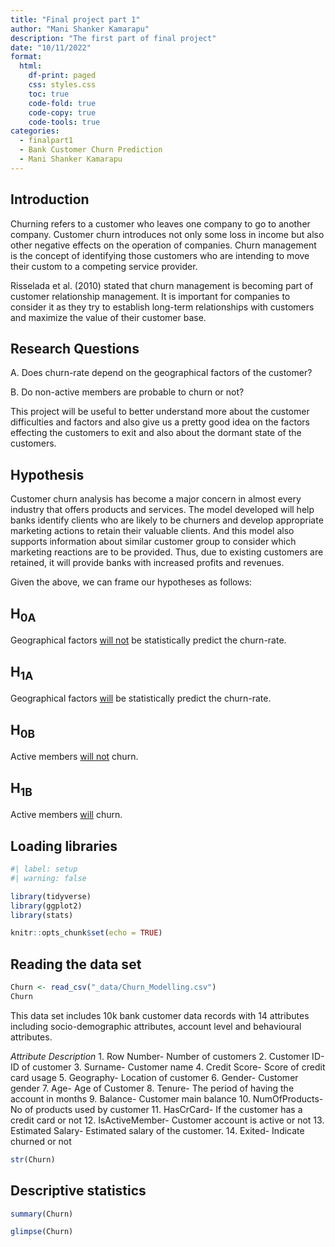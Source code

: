 ```yaml
---
title: "Final project part 1"
author: "Mani Shanker Kamarapu"
description: "The first part of final project"
date: "10/11/2022"
format:
  html:
    df-print: paged
    css: styles.css
    toc: true
    code-fold: true
    code-copy: true
    code-tools: true
categories:
  - finalpart1
  - Bank Customer Churn Prediction
  - Mani Shanker Kamarapu
---
```


## Introduction

Churning refers to a customer who leaves one company to go to another
company. Customer churn introduces not only some loss in income but also
other negative effects on the operation of companies. Churn management
is the concept of identifying those customers who are intending to move
their custom to a competing service provider.

Risselada et al. (2010) stated that churn management is becoming part of
customer relationship management. It is important for companies to
consider it as they try to establish long-term relationships with
customers and maximize the value of their customer base.

::: callout-important
## Research Questions

A. Does churn-rate depend on the geographical factors of the customer?

B. Do non-active members are probable to churn or not?
:::

This project will be useful to better understand more about the customer
difficulties and factors and also give us a pretty good idea on the
factors effecting the customers to exit and also about the dormant state
of the customers.

## Hypothesis

Customer churn analysis has become a major concern in almost every
industry that offers products and services. The model developed will
help banks identify clients who are likely to be churners and develop
appropriate marketing actions to retain their valuable clients. And this
model also supports information about similar customer group to consider
which marketing reactions are to be provided. Thus, due to existing
customers are retained, it will provide banks with increased profits and
revenues.

Given the above, we can frame our hypotheses as follows:

::: callout-tip
## H~0A~

Geographical factors [will not]{.underline} be statistically predict the
churn-rate.
:::

::: callout-tip
## H~1A~

Geographical factors [will]{.underline} be statistically predict the
churn-rate.
:::

::: callout-tip
## H~0B~

Active members [will not]{.underline} churn.
:::

::: callout-tip
## H~1B~

Active members [will]{.underline} churn.
:::

## Loading libraries

```r
#| label: setup
#| warning: false

library(tidyverse)
library(ggplot2)
library(stats)

knitr::opts_chunk$set(echo = TRUE)
```

## Reading the data set

```r
Churn <- read_csv("_data/Churn_Modelling.csv")
Churn
```

This data set includes 10k bank customer data records with 14 attributes
including socio-demographic attributes, account level and behavioural
attributes.

*Attribute Description* 1. Row Number- Number of customers 2. Customer
ID- ID of customer 3. Surname- Customer name 4. Credit Score- Score of
credit card usage 5. Geography- Location of customer 6. Gender- Customer
gender 7. Age- Age of Customer 8. Tenure- The period of having the
account in months 9. Balance- Customer main balance 10. NumOfProducts-
No of products used by customer 11. HasCrCard- If the customer has a
credit card or not 12. IsActiveMember- Customer account is active or not
13. Estimated Salary- Estimated salary of the customer. 14. Exited-
Indicate churned or not

```r
str(Churn)
```

## Descriptive statistics

```r
summary(Churn)
```

```r
glimpse(Churn)
```
